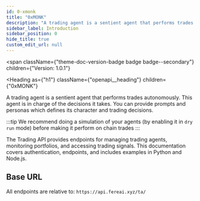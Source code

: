 ```yaml
---
id: 0-xmonk
title: "0xMONK"
description: "A trading agent is a sentient agent that performs trades autonomously. This"
sidebar_label: Introduction
sidebar_position: 0
hide_title: true
custom_edit_url: null
---
```



<span
  className={"theme-doc-version-badge badge badge--secondary"}
  children={"Version: 1.0.1"}
>
</span>

<Heading
  as={"h1"}
  className={"openapi__heading"}
  children={"0xMONK"}
>
</Heading>



A trading agent is a sentient agent that performs trades autonomously. This
agent is in charge of the decisions it takes.
You can provide prompts and personas which defines its character and trading
decisions.

:::tip
We recommend doing a simulation of your agents (by enabling it in `dry run` mode)
before making it perform on chain trades
:::

The Trading API provides endpoints for managing trading agents, monitoring portfolios,
and accessing trading signals.
This documentation covers authentication, endpoints, and
includes examples in Python and Node.js.

## Base URL
All endpoints are relative to: `https://api.fereai.xyz/ta/`
   


      